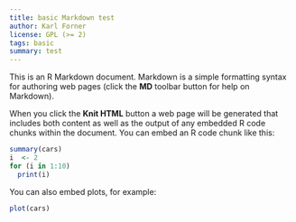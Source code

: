 ```yaml
---
title: basic Markdown test
author: Karl Forner
license: GPL (>= 2)
tags: basic
summary: test
---
```


This is an R Markdown document. Markdown is a simple formatting syntax for authoring web pages (click the **MD** toolbar button for help on Markdown).

When you click the **Knit HTML** button a web page will be generated that includes both content as well as the output of any embedded R code chunks within the document. You can embed an R code chunk like this:

```r
summary(cars)
i  <- 2
for (i in 1:10)
  print(i)
```

You can also embed plots, for example:

```r
plot(cars)
```
